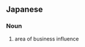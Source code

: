==Japanese==
{{ja-kanjitab|しょう|けん|yomi=o}}

===Noun===
{{ja-noun|しょうけん|kyu=商圈}}

# area of business influence